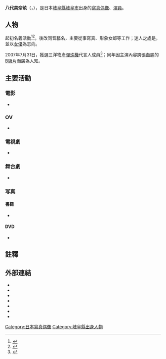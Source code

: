 {{Infobox model
| tablewidth    = 
| name          = 八代美奈畝
| foreign_name = {{lang|ja|八代 みなせ［やしろ－］}}
| romaji = Yashiro Minase 
| image         = 
| image_size    = 
| caption       = 
| alt           = 
| birth_name    = {{lang|ja|八代 美奈畝}}（日文同音）
| birth_date    = {{birth date and age|1985|2|3}}
| birth_place   = [[岐阜縣|岐阜縣]][[岐阜市|岐阜市]]
| death_date    = 
| death_place   = 
| English_name= Minase Yashiro 
| other_name   = 
| nick_name  = {{lang|ja|みなせ}}<ref name=itopix>{{Cite |script-title=ja:八代みなせ、小娘みなせのキュート＆セクシー！前作よりセクシー増大の噂のDVD発売！ |date= |url=http://itopix.jp/2006_06/minase_yashiro/index.shtml |accessdate= |publisher={{lang|ja|アイトピックス！}} |archiveurl=https://web.archive.org/web/20060615045542/http://itopix.jp/2006_06/minase_yashiro/index.shtml |archivedate=2006-06-15 |deadurl=yes }}</ref>
| occupation    = [[寫真偶像|寫真偶像]]、[[演員|演員]]
| nationality   = {{JPN}}
| ethnicity     = 
| height        ={{height|m=1.65}} 
| hair_color    = 
| eye_color     = 
| measurements  = 88 - 58 - 88
| weight        = {{weight|kg=52.6}}
| dress_size    = <!-- 女裝尺碼 -->
| collar        = <!-- 男裝領碼 -->
| suit          = <!-- 男裝尺碼 -->
| shoe_size     = 25公分
| education     = 
| agency        = 
| spouse        = <!-- 配偶 {{marriage|name|start|end}} -->
| relatives     = 
| website       = <!--{{URL|website}} -->
}}
'''八代美奈畝'''（{{lang-ja|八代 みなせ}}，{{bd|1985年|2月3日||catIdx=Yashiro Minase}}），是日本[[岐阜縣|岐阜縣]][[岐阜市|岐阜市]]出身的[[寫真偶像|寫真偶像]]、[[演員|演員]]。

== 人物 ==
起初{{lang|ja|'''八代美奈畝'''}}名義活動<ref>{{lang|ja|[http://www.oricon.co.jp/prof/artist/1156374/ 八代美奈畝 オリコン芸能人事典 - ORICON STYLE]}}</ref><ref>{{lang|ja|[http://blog.livedoor.jp/akiba_r3/ 秋葉な連中Ｒ 交換日記③]}}</ref>，後改同音[[藝名|藝名]]{{lang|ja|'''八代みなせ'''}}，主要從事寫真、形象女郎等工作；迷人之處是{{nihongo|「笑顏與鎖骨」|笑顔と鎖骨}}，並以[[女優|女優]]為志向。{{r|itopix}}

2007年7月31日，獲選三洋物產[[彈珠機|彈珠機]]代言人{{nihongo|「第3代[[瑪琳小姐|瑪琳小姐]]」|3代目ミスマリンちゃん}}成員<ref>{{lang|ja|[http://www.sanyobussan.co.jp/fan/missmarine/report/ マリンちゃんを探せ！2007 - SANYO]}}</ref>；同年因主演內容誇張血腥的[[B級片|B級片]]{{nihongo|《機關槍少女》|片腕マシンガール|The Machine Girl}}而廣為人知。

== 主要活動 ==
=== 電影 ===
* {{lang|ja|[[機關槍少女|片腕マシンガール]] （2007年、SPOTTED PRODUCTIONS、監督:井口昇） - 日向アミ 役
* [[假面騎士W_Forever_A至Z/命運的Gaia_Memory|仮面ライダーW FOREVER AtoZ/運命のガイアメモリ]]（2010年、[[東映|東映]]、監督:[[坂本浩一|坂本浩一]]） - 羽原レイカ / ヒート・ドーパント（声） 役
* 前橋ヴィジュアル系（2011年3月公開、ケイダッシュステージ、監督:大鶴義丹） - マヨコ 役}}

=== OV ===
* {{lang|ja|[[假面骑士W_RETURNS|仮面ライダーW RETURNS]] 仮面ライダーエターナル（2011年） - 羽原レイカ 役}}

=== 電視劇 ===
* {{lang|ja|[[BLOODY_MONDAY|ブラッディ・マンデイ]] Season2 （2010年、[[TBS電視台|TBS]]） - レディバード 役
* [[黑金丑島君|闇金ウシジマくん]]（2010年、[[每日放送|毎日放送]]・TBS） - 村田久美子 役
* 家族八景 Nanase,Telepathy Girl's Ballad 第6話（2012年、毎日放送・TBS） - 梶原里子 役
* たぶらかし-代行女優業・マキ- 第12話（2012年、[[讀賣電視台|読売テレビ]]・[[日本電視台|日本テレビ]]） - 真島裕美 役
* [[TANK-TOP_FIGHTER|タンクトップファイター]] 第5話（2013年、TBS） - 粟根夜須子 / 佐藤看護師 役
* ヒガンバナ〜警視庁捜査七課〜 第4話（2016年、日本テレビ ） - 綿貫美香 役
* [[相棒|相棒]] season15 第7話（2016年 テレビ朝日） - 仁藤の愛人役
* 家政夫のミタゾノ 第1話（2016年 テレビ朝日） - 愛人役
* chef 第4話（2016年 CX） - 女性客役
* スーパーサラリーマン左江内氏 第7話（2017年、日本テレビ） - 失恋女子役
* 女囚セブン 第1話（2017年、テレビ朝日） - 竹久 未知 役}}

=== 舞台劇 ===
* {{lang|ja|舞台「痛快！ショッピング通販番組　かいませう！」（2010年3月5日-6日、渋谷Glad） - 極悪インスパイア総長 役
* [[閃電十一人|舞台版イナズマイレブン]]（2010年9月4日-12日、東京ドームシティ シアターGロッソ） - 雷門夏未 役
* [[夢幻遊戲|ふしぎ遊戯]]〜青龍編〜（2012年4月25日-5月2日、銀座博品館劇場） - 房宿 役
* [[戰國BASARA|戦国BASARA3]]（2012年4月25日-2014年5月18日） - 雑賀孫市 役}}

=== 写真 ===
==== 書籍 ====
* {{lang|ja|1st「どうしても…」（2007.04 彩文館出版 撮影：上野勇）ISBN 9784775601990
* web写真集「SF492・特集　八代みなせ」（N/S EYES　撮影：野村誠一）
* 八代みなせデジタル写真集　[http://i-hon.jp/shohin/kujirai/minase.html 「セデュースLovelyLovelyMinase」]　鯨井康雄　（[http://i-hon.jp i-本どっとじぇーぴー]日昇インターナショナル株式会社）}}

==== DVD ====
* {{lang|ja|MINASE みなくるっ! （2006年2月17日、タオ）　
* POSITIVE（2006年5月20日、タオ）　
* SHANGRILA!（2006年8月25日、[[竹書房|竹書房]]）　
* Afternoon Breeze〜そよ風の中で〜（2006年12月22日、トリコ）　
*「どうしても…」（2007年5月25日、彩文館出版）
* し・あ・わ・せ!（2007年7月20日、ラインコミュニケーションズ）　
* みなんChu（2007年10月26日、フォーサイド・ドット・コム）　
* みなせ日和（2008年2月25日、アウトビジョン）　
* WITH -ウィズ-（2009年1月24日、晋遊舎）　
* Pavilion （2009年6月24日、タオ）}}

== 註釋 ==
{{reflist}}

== 外部連結 ==
* {{twitter|minaasy|{{lang|ja|八代みなせ}}}}
* {{lang|ja|八代みなせ オフィシャルブログ 「チラッと覗いてみなせぇ」}}{{dead link|url=http://ameblo.jp/yashiro-minase/}} 
* {{lang|ja|+++ 八代みなせ +++ HOTzLINE PROMOTION}}{{dead link|url=http://www.hotzline-p.com/minase_yashiro.html}} 
* {{lang|ja|[http://plaza.rakuten.co.jp/yashiro0minase/ 小娘みなせの写日記～vol.2～]}}
* {{lang|ja|小娘みなせの写日記}}{{dead link|url=http://www.doblog.com/weblog/myblog/14536}} 
* {{lang|ja|[http://www.mondotv.jp/idol/idol/gravure/413 八代みなせ - MONDO TV]}}
* {{lang|ja|[http://www.sponichi.co.jp/gravure/special/ir_yashirominase/20071103top.html スポニチアイドルレポート 八代みなせ]}}

{{DEFAULTSORT:Yashiro Minase}}
[[Category:日本寫真偶像|Category:日本寫真偶像]]
[[Category:岐阜縣出身人物|Category:岐阜縣出身人物]]